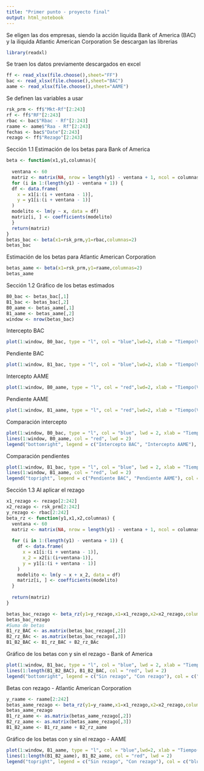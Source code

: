 ---
title: "Primer punto - proyecto final"
output: html_notebook
---
Se eligen las dos empresas, siendo la acción liquida Bank of America (BAC) y la iliquida Atlantic American Corporation
Se descargan las librerias
```{r}
library(readxl)
```
Se traen los datos previamente descargados en excel
```{r}
ff <- read_xlsx(file.choose(),sheet="FF")
bac <- read_xlsx(file.choose(),sheet="BAC")
aame <- read_xlsx(file.choose(),sheet="AAME")
```
Se definen las variables a usar
```{r}
rsk_prm <- ff$"Mkt-Rf"[2:243]
rf <- ff$"RF"[2:243]
rbac <- bac$"Rbac - Rf"[2:243]
raame <- aame$"Raa - Rf"[2:243]
fechas <- bac$"Date"[2:243]
rezago <- ff$"Rezago"[2:243]
```
Sección 1.1
Estimación de los betas para Bank of America
```{r}
beta <- function(x1,y1,columnas){
  
  ventana <- 60
  matriz <- matrix(NA, nrow = length(y1) - ventana + 1, ncol = columnas)
  for (i in 1:(length(y1) - ventana + 1)) {
  df <- data.frame(
    x = x1[i:(i + ventana - 1)],
    y = y1[i:(i + ventana - 1)]
  )
  modelito <- lm(y ~ x, data = df)
  matriz[i, ] <- coefficients(modelito)
  }
  return(matriz)
} 
betas_bac <- beta(x1=rsk_prm,y1=rbac,columnas=2)
betas_bac
```
Estimación de los betas para Atlantic American Corporation
```{r}
betas_aame <- beta(x1=rsk_prm,y1=raame,columnas=2)
betas_aame
```
Sección 1.2
Gráfico de los betas estimados
```{r}
B0_bac <- betas_bac[,1]
B1_bac <- betas_bac[,2]
B0_aame <- betas_aame[,1]
B1_aame <- betas_aame[,2]
window <- nrow(betas_bac)
```
Intercepto BAC
```{r}
plot(1:window, B0_bac, type = "l", col = "blue",lwd=2, xlab = "Tiempo(Ventanas)", ylab = "Intercepto", main = "Evolución del coeficiente Intercepto - BAC")
```
Pendiente BAC
```{r}
plot(1:window, B1_bac, type = "l", col = "blue",lwd=2, xlab = "Tiempo(Ventanas)", ylab = "Pendiente", main = "Evolución de la pendiente - BAC")
```
Intercepto AAME
```{r}
plot(1:window, B0_aame, type = "l", col = "red",lwd=2, xlab = "Tiempo(Ventanas)", ylab = "Intercepto", main = "Evolución del coeficiente Intercepto - AAME")
```
Pendiente AAME
```{r}
plot(1:window, B1_aame, type = "l", col = "red",lwd=2, xlab = "Tiempo(Ventanas)", ylab = "Pendiente", main = "Evolución de la pendiente - AAME")
```
Comparación intercepto
```{r}
plot(1:window, B0_bac, type = "l", col = "blue", lwd = 2, xlab = "Tiempo(Ventanas)", ylab = "Intercepto", main = "Evolución de los interceptos",ylim=c(min(B0_bac, B0_aame), max(B0_bac, B0_aame)))
lines(1:window, B0_aame, col = "red", lwd = 2)
legend("bottomright", legend = c("Intercepto BAC", "Intercepto AAME"), col = c("blue", "red"), lwd = 2)
```
Comparación pendientes
```{r}
plot(1:window, B1_bac, type = "l", col = "blue", lwd = 2, xlab = "Tiempo(Ventanas)", ylab = "Pendiente", main = "Evolución de la pendiente", ylim=c(min(B1_bac, B1_aame), max(B1_bac, B1_aame)))
lines(1:window, B1_aame, col = "red", lwd = 2)
legend("topright", legend = c("Pendiente BAC", "Pendiente AAME"), col = c("blue", "red"), lwd = 2)
```
Sección 1.3
Al aplicar el rezago
```{r}
x1_rezago <- rezago[2:242]
x2_rezago <- rsk_prm[2:242]
y_rezago <- rbac[2:242]
beta_rz <- function(y1,x1,x2,columnas) {
  ventana <- 60
  matriz <- matrix(NA, nrow = length(y1) - ventana + 1, ncol = columnas)
  
  for (i in 1:(length(y1) - ventana + 1)) {
    df <- data.frame(
      x = x1[i:(i + ventana - 1)],
      x_2 = x2[i:(i+ventana-1)],
      y = y1[i:(i + ventana - 1)]
    )
    modelito <- lm(y ~ x + x_2, data = df)
    matriz[i, ] <- coefficients(modelito)
  }
  
  return(matriz)
}

betas_bac_rezago <- beta_rz(y1=y_rezago,x1=x1_rezago,x2=x2_rezago,columnas=3)
betas_bac_rezago
#Suma de betas
B1_rz_BAC <- as.matrix(betas_bac_rezago[,2])
B2_rz_BAc <- as.matrix(betas_bac_rezago[,3])
B1_B2_BAC <- B1_rz_BAC + B2_rz_BAc
```
Gráfico de los betas con y sin el rezago - Bank of America
```{r}
plot(1:window, B1_bac, type = "l", col = "blue", lwd = 2, xlab = "Tiempo(Ventanas)", ylab = "Pendiente", main = "Comparación de la pendiente con y sin rezago - BAC",,ylim=c(min(B1_B2_BAC, B1_bac), max(B1_B2_BAC, B1_bac)))
lines(1:length(B1_B2_BAC), B1_B2_BAC, col = "red", lwd = 2)
legend("bottomright", legend = c("Sin rezago", "Con rezago"), col = c("blue", "red"), lwd = 2)
```
Betas con rezago - Atlantic American Corporation
```{r}
y_raame <- raame[2:242]
betas_aame_rezago <- beta_rz(y1=y_raame,x1=x1_rezago,x2=x2_rezago,columnas=3)
betas_aame_rezago
B1_rz_aame <- as.matrix(betas_aame_rezago[,2])
B2_rz_aame <- as.matrix(betas_aame_rezago[,3])
B1_B2_aame <- B1_rz_aame + B2_rz_aame
```
Gráfico de los betas con y sin el rezago - AAME
```{r}
plot(1:window, B1_aame, type = "l", col = "blue",lwd=2, xlab = "Tiempo(Ventanas)", ylab = "Pendiente", main = "Evolución de la pendiente - AAME",ylim=c(min(B1_B2_aame, B1_aame), max(B1_B2_aame, B1_aame)))
lines(1:length(B1_B2_aame), B1_B2_aame, col = "red", lwd = 2)
legend("topright", legend = c("Sin rezago", "Con rezago"), col = c("blue", "red"), lwd = 2)
```






